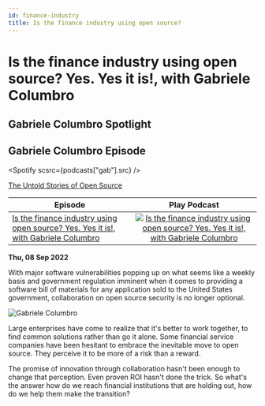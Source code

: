 ```yaml
---
id: finance-industry
title: Is the finance industry using open source?
---
```



# Is the finance industry using open source? Yes. Yes it is!, with Gabriele Columbro

## Gabriele Columbro Spotlight



<ReactPlayer
  url="https://user-images.githubusercontent.com/66965127/189157525-c0500769-2f4a-479a-9c45-6cad9724f772.mp4"
  controls="true"
  width="100%"
  height="100%"
/>

## Gabriele Columbro Episode

<Spotify scsrc={podcasts["gab"].src} />

[The Untold Stories of Open Source](https://untold-stories-of-open-source.captivate.fm/spotify)

| Episode                                                                                                                                       |                                                                                                                           Play Podcast                                                                                                                           |
| --------------------------------------------------------------------------------------------------------------------------------------------- | :--------------------------------------------------------------------------------------------------------------------------------------------------------------------------------------------------------------------------------------------------------------: |
| [Is the finance industry using open source? Yes. Yes it is!, with Gabriele Columbro](https://open.spotify.com/episode/5dN7v4YkpNJbXjVlOh2VNh) | [![Is the finance industry using open source? Yes. Yes it is!, with Gabriele Columbro](../images/podcast-mic.png "Is the finance industry using open source? Yes. Yes it is!, with Gabriele Columbro")](https://open.spotify.com/episode/5dN7v4YkpNJbXjVlOh2VNh) |

**Thu, 08 Sep 2022**

With major software vulnerabilities popping up on what seems like a weekly basis and government regulation imminent when it comes to providing a software bill of materials for any application sold to the United States government, collaboration on open source security is no longer optional.

![Gabriele Columbro](../images/headshots/gab-columbro.jpeg "Gabriele Columbro")

Large enterprises have come to realize that it's better to work together, to find common solutions rather than go it alone. Some financial service companies have been hesitant to embrace the inevitable move to open source. They perceive it to be more of a risk than a reward.

The promise of innovation through collaboration hasn't been enough to change that perception. Even proven ROI hasn't done the trick. So what's the answer how do we reach financial institutions that are holding out, how do we help them make the transition?
